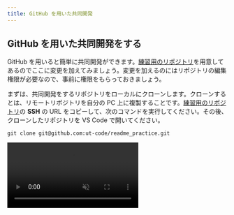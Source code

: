 ```yaml
---
title: GitHub を用いた共同開発
---
```



## GitHub を用いた共同開発をする

GitHub を用いると簡単に共同開発ができます。[練習用のリポジトリ](https://github.com/ut-code/readme_practice)を用意してあるのでここに変更を加えてみましょう。変更を加えるのにはリポジトリの編集権限が必要なので、事前に権限をもらっておきましょう。

まずは、共同開発をするリポジトリをローカルにクローンします。クローンするとは、リモートリポジトリを自分の PC 上に複製することです。[練習用のリポジトリ](https://github.com/ut-code/readme_practice)の **SSH** の URL をコピーして、次のコマンドを実行してください。その後、クローンしたリポジトリを VS Code で開いてください。

```shell
git clone git@github.com:ut-code/readme_practice.git
```

<video src={cloneRepositoryVideo} muted autoPlay loop controls />

複数のメンバーが並行して変更を加えていくために、Git にはブランチという仕組みが備わっています。まず変更を加えたい時には、メインのブランチから自分の作業専用のブランチを作成します。

```mermaid
gitGraph
  commit id: "Add index.html"
  commit id: "Add service.html"
  commit id: "Add company.html"
  branch add-recruit-page
  commit id: "Add recruit.html"
  checkout main
  branch add-contact-page
  commit id: "Add contact.html"
```

そして、作業が終わったらメインのブランチに自分のブランチの変更を取り込みます。これによって、プロジェクトの本体に影響を与えずに同時並行で開発を進めることが出来ます。

```mermaid
gitGraph
  commit id: "Add index.html"
  commit id: "Add service.html"
  commit id: "Add company.html"
  branch add-recruit-page
  commit id: "Add recruit.html"
  checkout main
  branch add-contact-page
  commit id: "Add contact.html"
  checkout main
  merge add-recruit-page
```

まずは、メインのブランチから自分の作業専用のブランチを作成しましょう。
左下の `main` というボタンをクリックして、`Create new branch from...` を選択します。次に、分岐元のブランチを選択します。今回は `main` を選択します。最後に、新しいブランチの名前を入力します。新しいブランチ名には、変更の内容を端的に表す名前をつけてください。今回は `hello-自分のアカウント名` という名前にしてみましょう。左下の表示が新しいブランチ名に変わったことを確認してください。

<video src={createNewBranchVideo} muted autoPlay loop controls />

:::info[`git switch` コマンド]

ブランチの作成をコマンドラインから行うこともできます。

まずは、現在いるブランチを確認してみましょう。ターミナルで `git branch` コマンドを実行してください。

```shell
$ git branch
* main
```

ここで、`*` から始まっているのが、現在いるブランチです。`main` となっているはずです。

新しいブランチを作成して移動するには、`git switch` コマンドを使います。

```shell
git switch -c 新しいブランチ名
```

現在いるブランチを確認すると、`*` が移動しているはずです。

```shell
$ git branch
  main
* 新しいブランチ名
```

<video src={createNewBranchWithCliVideo} muted autoPlay loop controls />

:::

この状態で、ファイルに必要な変更を行います。練習用のリポジトリに自分だけの新しいファイルを作ってみましょう。今回は、`自分のアカウント名.txt` というファイルを作ってみましょう。ファイルの中身は何でも構いません。変更ができたらその都度、変更をステージし、コミットします。必要に応じて、コミットの履歴やコミットの差分を確認してください。

変更が終わったら、変更をリモートにも反映します。新しく作ったブランチをリモートリポジトリにプッシュします。

<video src={pushNewBranchVideo} muted autoPlay loop controls />

```mermaid
gitGraph
  commit id: "既存のコミット1"
  commit id: "既存のコミット2"
  branch "hello-自分のアカウント名"
  commit id: "新たな変更"
```

:::info

コマンドラインからプッシュするには、次のコマンドを実行します。

```shell
git push origin ブランチ名
```

<video src={pushNewBranchWithCliVideo} muted autoPlay loop controls />

:::

次に変更をメインのブランチに反映します。GitHub のプルリクエストという機能を使うことで簡単に変更をメインのブランチに取り込むことができます。

```mermaid
gitGraph
commit id: "既存のコミット 1"
commit id: "既存のコミット 2"
branch "hello-自分のアカウント名"
commit id: "新たな変更"
checkout main
merge "hello-自分のアカウント名"
```

GitHub を開き `Pull requests` を開いてください。

![Pull requests](./pull-requests-tab.png)

`New pull request` を押してください。

次のような画面が現れるので、

![Compare changes](./compare-changes.png)

`compare` と書いてある方のブランチを変更して、変更を加えたブランチを選択してください。

![Comparing changes](./comparing-changes.png)

`Create pull request` を押してください。

![Create pull request](./create-pull-request.png)

確認画面が出るので、コメントを書いて `Create pull request` を押してください。これで、プルリクエストを作成することができました。

![Merge pull request](./merge-pull-request.png)

メインのブランチと自分の加えた変更の差分は、`Files changed` タブから確認できます。変更が良さそうだったら、`Merge pull request` を押してください。これで、変更を反映できます。

![Delete branch](./delete-branch.png)

マージしたら、不要になったブランチは削除しておきましょう。

<video src={prPracticeVideo} muted controls />

この後、また変更を加える場合は、他の人が変更を加えている可能性があるので、まずは `main` ブランチに戻って、プルをすることでリモートの変更を取り込みます。その後は、今までと同様に新しいブランチを作成して進めて言ってください。

リモートの変更をプルするには、`Source Control` パネルから `Pull` を押してリモートの変更を取り込みます。

<video src={pullBranchVideo} muted controls />

:::info

コマンドラインからプルするには、次のコマンドを実行します。

```shell
git pull origin ブランチ名
```

<video src={pullBranchWithCliVideo} muted controls />

:::
